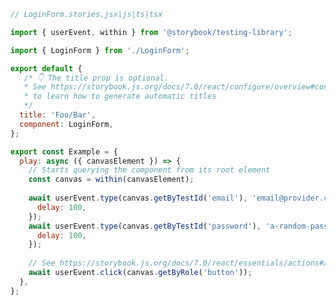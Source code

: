 ```js
// LoginForm.stories.jsx|js|ts|tsx

import { userEvent, within } from '@storybook/testing-library';

import { LoginForm } from './LoginForm';

export default {
   /* 👇 The title prop is optional.
   * See https://storybook.js.org/docs/7.0/react/configure/overview#configure-story-loading
   * to learn how to generate automatic titles
   */
  title: 'Foo/Bar',
  component: LoginForm,
};

export const Example = {
  play: async ({ canvasElement }) => {
    // Starts querying the component from its root element
    const canvas = within(canvasElement);
    
    await userEvent.type(canvas.getByTestId('email'), 'email@provider.com', {
      delay: 100,
    });
    await userEvent.type(canvas.getByTestId('password'), 'a-random-password'{
      delay: 100,
    });
    
    // See https://storybook.js.org/docs/7.0/react/essentials/actions#automatically-matching-args to learn how to setup logging in the Actions panel
    await userEvent.click(canvas.getByRole('button'));
  },
};
```
